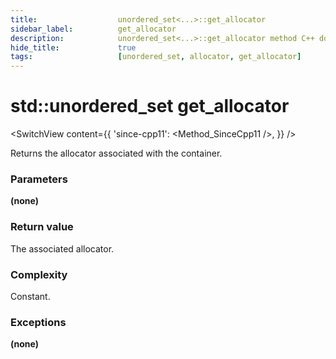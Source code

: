 ```yaml
---
title:					unordered_set<...>::get_allocator
sidebar_label:			get_allocator
description:			unordered_set<...>::get_allocator method C++ documentation
hide_title:				true
tags:					[unordered_set, allocator, get_allocator]
---
```



<!----------------- Codes ---------------------->

<!-- get_allocator() -->

# std::unordered_set get_allocator

<SwitchView content={{
    'since-cpp11': <Method_SinceCpp11 />,
}} />

Returns the allocator associated with the container.

### Parameters

**(none)**
 
### Return value

The associated allocator.

### Complexity

Constant.

### Exceptions

**(none)**